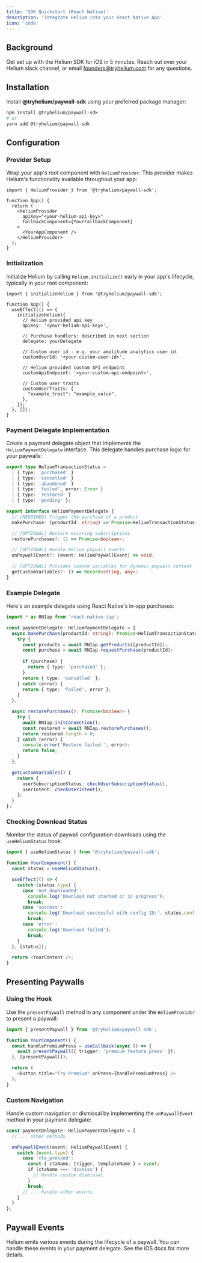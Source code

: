 ```yaml
---
title: 'SDK Quickstart (React Native)'
description: 'Integrate Helium into your React Native App'
icon: 'code'
---
```


## **Background**

Get set up with the Helium SDK for iOS in 5 minutes. Reach out over your Helium slack channel, or email founders@tryhelium.com for any questions.
## **Installation**

Install **@tryhelium/paywall-sdk** using your preferred package manager:

```bash
npm install @tryhelium/paywall-sdk
# or
yarn add @tryhelium/paywall-sdk
```

## **Configuration**

### Provider Setup

Wrap your app's root component with `HeliumProvider`. This provider makes Helium's functionality available throughout your app:

```tsx
import { HeliumProvider } from '@tryhelium/paywall-sdk';

function App() {
  return (
    <HeliumProvider
      apiKey="<your-helium-api-key>"
      fallbackComponent={YourFallbackComponent}
    >
      <YourAppComponent />
    </HeliumProvider>
  );
}
```

### Initialization

Initialize Helium by calling `Helium.initialize()` early in your app's lifecycle, typically in your root component:

```tsx
import { initializeHelium } from '@tryhelium/paywall-sdk';

function App() {
  useEffect(() => {
    initializeHelium({
      // Helium provided api key
      apiKey: '<your-helium-api-key>',

      // Purchase handlers: described in next section
      delegate: yourDelegate

      // Custom user id - e.g. your amplitude analytics user id.
      customUserId: '<your-custom-user-id>',

      // Helium provided custom API endpoint
      customApiEndpoint: '<your-custom-api-endpoint>',

      // Custom user traits
      customUserTraits: {
        "example_trait": "example_value",
      },
    });
  }, []);
}
```

### Payment Delegate Implementation

Create a payment delegate object that implements the `HeliumPaymentDelegate` interface. This delegate handles purchase logic for your paywalls:

```typescript
export type HeliumTransactionStatus =
  | { type: 'purchased' }
  | { type: 'cancelled' }
  | { type: 'abandoned' }
  | { type: 'failed', error: Error }
  | { type: 'restored' }
  | { type: 'pending' };

export interface HeliumPaymentDelegate {
  // [REQUIRED] Trigger the purchase of a product
  makePurchase: (productId: string) => Promise<HeliumTransactionStatus>;

  // [OPTIONAL] Restore existing subscriptions
  restorePurchases?: () => Promise<boolean>;

  // [OPTIONAL] Handle Helium paywall events
  onPaywallEvent?: (event: HeliumPaywallEvent) => void;

  // [OPTIONAL] Provides custom variables for dynamic paywall content
  getCustomVariables?: () => Record<string, any>;
}
```

### Example Delegate

Here's an example delegate using React Native's in-app purchases:

```typescript
import * as RNIap from 'react-native-iap';

const paymentDelegate: HeliumPaymentDelegate = {
  async makePurchase(productId: string): Promise<HeliumTransactionStatus> {
    try {
      const products = await RNIap.getProducts([productId]);
      const purchase = await RNIap.requestPurchase(productId);
      
      if (purchase) {
        return { type: 'purchased' };
      }
      return { type: 'cancelled' };
    } catch (error) {
      return { type: 'failed', error };
    }
  },

  async restorePurchases(): Promise<boolean> {
    try {
      await RNIap.initConnection();
      const restored = await RNIap.restorePurchases();
      return restored.length > 0;
    } catch (error) {
      console.error('Restore failed:', error);
      return false;
    }
  },

  getCustomVariables() {
    return {
      userSubscriptionStatus: checkUserSubscriptionStatus(),
      userIntent: checkUserIntent(),
    };
  }
};
```

### Checking Download Status

Monitor the status of paywall configuration downloads using the `useHeliumStatus` hook:

```typescript
import { useHeliumStatus } from '@tryhelium/paywall-sdk';

function YourComponent() {
  const status = useHeliumStatus();

  useEffect(() => {
    switch (status.type) {
      case 'not_downloaded':
        console.log('Download not started or in progress');
        break;
      case 'success':
        console.log('Download successful with config ID:', status.configId);
        break;
      case 'error':
        console.log('Download failed');
        break;
    }
  }, [status]);

  return <YourContent />;
}
```

## **Presenting Paywalls**

### Using the Hook

Use the `presentPaywall` method in any component under the `HeliumProvider` to present a paywall:

```typescript
import { presentPaywall } from '@tryhelium/paywall-sdk';

function YourComponent() {
  const handlePremiumPress = useCallback(async () => {
    await presentPaywall({ trigger: 'premium_feature_press' });
  }, [presentPaywall]);

  return (
    <Button title="Try Premium" onPress={handlePremiumPress} />
  );
}
```

### Custom Navigation

Handle custom navigation or dismissal by implementing the `onPaywallEvent` method in your payment delegate:

```typescript
const paymentDelegate: HeliumPaymentDelegate = {
  // ... other methods

  onPaywallEvent(event: HeliumPaywallEvent) {
    switch (event.type) {
      case 'cta_pressed':
        const { ctaName, trigger, templateName } = event;
        if (ctaName === 'dismiss') {
          // Handle custom dismissal
        }
        break;
      // ... handle other events
    }
  }
};
```

## **Paywall Events**

Helium emits various events during the lifecycle of a paywall. You can handle these events in your payment delegate. See the iOS docs
for more details.